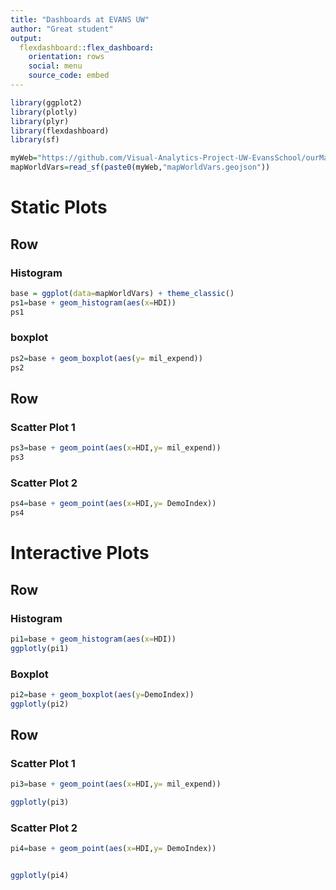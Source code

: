 ```yaml
---
title: "Dashboards at EVANS UW"
author: "Great student"
output: 
  flexdashboard::flex_dashboard:
    orientation: rows
    social: menu
    source_code: embed
---
```


```r
library(ggplot2)
library(plotly)
library(plyr)
library(flexdashboard)
library(sf)

myWeb="https://github.com/Visual-Analytics-Project-UW-EvansSchool/ourMap/raw/main/"
mapWorldVars=read_sf(paste0(myWeb,"mapWorldVars.geojson"))
```

Static Plots
=======================================================================

Row
-----------------------------------------------------------------------

### Histogram

```r
base = ggplot(data=mapWorldVars) + theme_classic()
ps1=base + geom_histogram(aes(x=HDI)) 
ps1
```


### boxplot 

```r
ps2=base + geom_boxplot(aes(y= mil_expend)) 
ps2
```

Row
-----------------------------------------------------------------------

### Scatter Plot 1

```r
ps3=base + geom_point(aes(x=HDI,y= mil_expend)) 
ps3
```

### Scatter Plot 2

```r
ps4=base + geom_point(aes(x=HDI,y= DemoIndex)) 
ps4
```

Interactive Plots
=======================================================================

Row
-----------------------------------------------------------------------

### Histogram 

```r
pi1=base + geom_histogram(aes(x=HDI)) 
ggplotly(pi1)
```

### Boxplot

```r
pi2=base + geom_boxplot(aes(y=DemoIndex)) 
ggplotly(pi2)

```

Row
-----------------------------------------------------------------------

### Scatter Plot 1

```r
pi3=base + geom_point(aes(x=HDI,y= mil_expend)) 

ggplotly(pi3)
```

### Scatter Plot 2

```r
pi4=base + geom_point(aes(x=HDI,y= DemoIndex))


ggplotly(pi4)
```